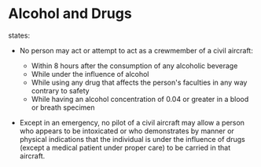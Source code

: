 

# Alcohol and Drugs

<Reg part="91.17" /> states:

- No person may act or attempt to act as a crewmember of a civil aircraft:

  - Within 8 hours after the consumption of any alcoholic beverage
  - While under the influence of alcohol
  - While using any drug that affects the person's faculties in any way contrary
    to safety
  - While having an alcohol concentration of 0.04 or greater in a blood or
    breath specimen

- Except in an emergency, no pilot of a civil aircraft may allow a person who
  appears to be intoxicated or who demonstrates by manner or physical
  indications that the individual is under the influence of drugs (except a
  medical patient under proper care) to be carried in that aircraft.
